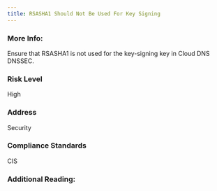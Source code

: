 ```yaml
---
title: RSASHA1 Should Not Be Used For Key Signing
---
```


### More Info:

Ensure that RSASHA1 is not used for the key-signing key in Cloud DNS DNSSEC.

### Risk Level

High

### Address

Security

### Compliance Standards

CIS

### Additional Reading:
